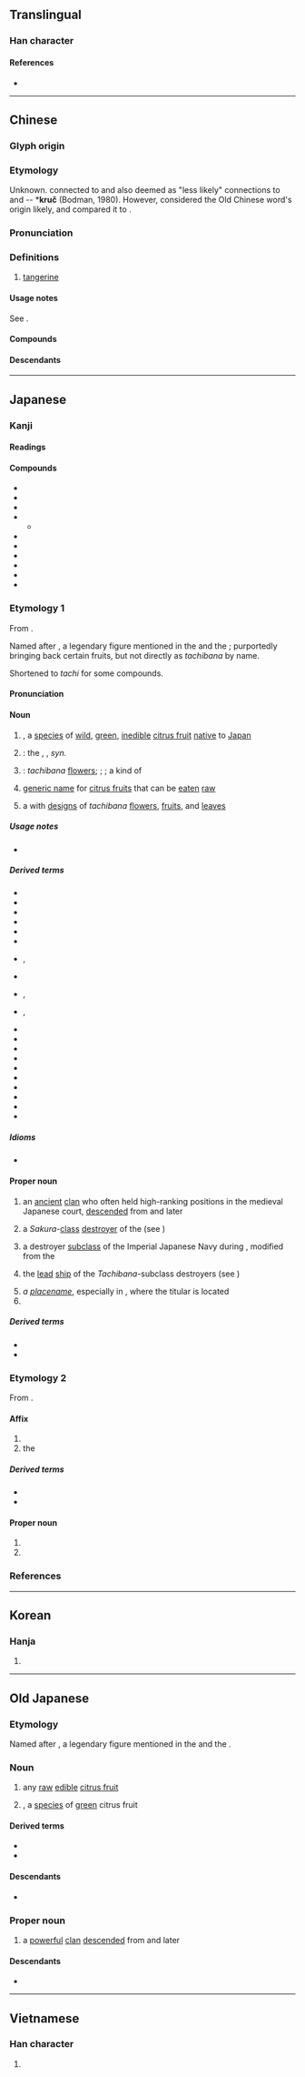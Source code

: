 {{also|桔}}
{{character info/new}}
==Translingual==

===Han character===
{{Han char|rn=75|rad=木|as=12|sn=16|four=47927|canj=DNHB|ids=⿰木矞}}

====References====
* {{Han ref|kx=0553.270|dkj=15551|dj=0942.100|hdz=21297.080|uh=6A58|ud=27224|bh=BEEF|bd=48879}}

----

==Chinese==
{{zh-forms|alt=桔}}

===Glyph origin===
{{Han etym}}

===Etymology===
Unknown. {{zh-ref|Schuessler (2007)}} connected {{och-l|橘|tr=kwit}} to {{cog|km|tr=kwic|t=[[tangerine]]}} and also deemed as "less likely" connections to {{m|km|ក្រូច||[[citrus]]}} and {{w|Bahnaric_languages#North_Bahnaric|Proto}}-{{w|Hre language|Hre}}-{{w|Sedanglanguage|Sedang}} *'''kruč''' (Bodman, 1980). However, {{zh-ref|Alves (2018)}} considered the Old Chinese word's {{w|Proto-Austroasiatic language|Austroasiatic}} origin likely, and compared it to {{cog|mkh-pro|*kruuc|*kruuc ~ kruəc}}.

===Pronunciation===
{{zh-pron
|m=jú
|m-s=
|c=gwat1
|c-t=
|g=
|h=pfs=kit
|j=
|mb=
|md=
|mn=qz,tw,xm:kiat/zz:kit
|mn_note=kiat/kit - vernacular (俗), 桔 is used in Taiwan
|mn-t=
|w=
|x=
|mc=y
|oc=y
|ma=
|cat=n
}}

===Definitions===
{{zh-hanzi}}

# [[tangerine]]

====Usage notes====
See {{zh-l|*桔}}.

====Compounds====
{{zh-der|橘柑|橘紅|橘黃|橘絡|橘子|千頭橘奴|南橘北枳|懷橘|柑橘|橘井|橘化為枳|橘奴|橘河|橘皮|橘酒|橘頌|橘餅|福橘|蜜橘|越橘|金橘}}

====Descendants====
{{CJKV||きつ}}

----

==Japanese==

===Kanji===
{{ja-kanji|grade=|rs=木12}}

====Readings====
{{ja-readings
|goon=きち
|kanon=きつ
|kun=たちばな-
}}

====Compounds====
{{der-top|Compounds}}
* {{ja-r|橘%皮|き%がわ|pos=[[peel]] of the ''tachibana'' fruit}}
* {{ja-r|橘中|きっちゅう}}
* {{ja-r|温州%橘|^うんしゅう%きつ|pos=''[[Citrus unshiu]]''}}
* {{ja-r|柑%橘|かんき%つ}}
** {{ja-r|柑橘%類|かんきつ%-るい|pos=[[citrus fruit]]s [[as a whole]]}}
* {{ja-r|月%橘|ゲッ%キツ|orange jessamine|pos=''[[Murraya paniculata]]''}}
* {{ja-r|香%橘|こう%きつ}}
* {{ja-r|四季%橘|シキ%キツ|[[calamondin]]|pos={{taxlink|Citrus × microcarpa|species|ver=180209}}}}
* {{ja-r|臭%橘|しゅう%きつ|pos={{vern|trifoliate orange}}}}
* {{ja-r|盧%橘|ろ%きつ}}
* {{ja-r|金橘|キンカン}}
{{der-bottom}}

===Etymology 1===
{{wp|lang=ja|タチバナ}}
{{wp|Citrus tachibana}}
{{ja-kanjitab|yomi=k|たちばな}}
From {{inh|ja|ojp|sort=たちはな|-}}.

Named after {{m|ja|田道間守|tr={{w|Tajimamori}}}}, a legendary figure mentioned in the ''{{w|Kojiki}}'' and the ''{{w|Nihon Shoki}}''; purportedly bringing back certain fruits, but not directly as ''tachibana'' by name.

Shortened to ''tachi'' for some compounds.

====Pronunciation====
{{ja-pron|y=k|たちばな|acc=2|acc_ref=DJR}}

====Noun====
{{ja-noun|たちばな|タチバナ}}

# {{taxlink|Citrus tachibana|species|ver=190215}}, a [[species]] of [[wild]], [[green]], [[inedible]] [[citrus fruit]] [[native]] to [[Japan]]
#: {{synonyms|ja|大和橘|tr=Yamato tachibana}}
#: {{hypernyms|ja|蜜柑|tr=mikan}}
# {{synonym of|ja|唐橘|tr=kara-tachibana}}: the {{vern|trifoliate orange}}, {{taxlink|Citrus trifoliata|species|ver=190215}}, ''syn.'' {{taxlink|Poncirus trifoliata|species}} 
# {{synonym of|ja|花橘|tr=hanatachibana}}: ''tachibana'' [[flower]]s; {{taxlink|Ardesia crenata|species|ver=190215}}; {{taxlink|Ardesia japonica|species|ver=190215}}; a kind of {{m|ja|襲の色目|tr=kasane no irome||[[color]] [[combination]] by [[layer#Verb|layering]] of [[garment]]s}}
# {{lb|ja|sort=たちはな|archaic}} [[generic name]] for [[citrus fruit]]s that can be [[eat]]en [[raw]]
# a {{m|ja|家紋|tr=kamon||[[family]] [[crest]]}} with [[design]]s of ''tachibana'' [[flower]]s, [[fruit]]s, and [[leaf|leaves]]

=====Usage notes=====
* {{U:ja:biology|タチバナ}}

=====Derived terms=====
{{der-top3}}
* {{ja-r|橘 を|たちばな を|pos=pillow word}}
* {{ja-r|橘 神道|^たちばな ^しんとう}}
* {{ja-r|橘%寺|^たちばな%-でら}}
* {{ja-r|橘%鳥|たちばな%どり|lesser cuckoo}}
* {{ja-r|橘%擬|タチバナ%モドキ|pos={{taxlink|Pyracantha angustifolia|species|ver=190215}}}}
* {{ja-r|橘%屋|^たちばな%-や}}
* {{ja-r|橘%焼|たちばな%-やき|rom=-}}, {{ja-r|橘%焼き|たちばな%-やき}}
* {{ja-r|橘%湾|^たちばな%-わん}}
* {{ja-r|右近 の 橘|^うこん の ^たちばな}}, {{ja-r|御%階 の 橘|^み%はし の ^たちばな}}
* {{ja-r|弟橘%媛|^おとたちばな%-ひめ}}, {{ja-r|橘%媛|^たちばな%-ひめ}}
* {{ja-r|枸橘|カラタチ|{{w|trifoliate orange}}|pos={{taxlink|Citrus trifoliata|species|ver=190215}}}}
* {{ja-r|唐%橘|カラ%-タチバナ}}
* {{ja-r|草%橘|クサ%-タチバナ}}
* {{ja-r|御%前 橘|^ゴ%ゼン タチバナ}}
* {{ja-r|酢%橘|ス%ダチ|[[sudachi]]|pos={{taxlink|Citrus sudachi|species|ver=190215}}}}
* {{ja-r|大明%橘|^タイミン%-タチバナ|{{taxlink|Myrsine neriifolia|species|ver=190215}}}}
* {{ja-r|花%橘|はな%たちばな}}
* {{ja-r|姫%橘|ひめ%-たちばな}}
* {{ja-r|山%橘|やま%-たちばな}}
* {{ja-r|大和 橘|^やまと たちばな}}
{{der-bottom}}

=====Idioms=====
* {{ja-r|江南 の 橘 江%北 の 枳 と なる|^こうなん の たちばな ^こう%ほく の からたち と なる}}

====Proper noun====
{{wp|lang=ja|橘氏}}
{{wp|Tachibana clan (kuge)}}
{{ja-pos|proper|たちばな}}

# {{short for|ja|橘氏|tr=Tachibana-uji|dot=:}} an [[ancient]] [[clan]] who often held high-ranking positions in the medieval Japanese court, [[descend]]ed from {{w|Agata no Inukai no Michiyo}} and later {{w|Tachibana no Moroe}}
# {{lb|ja|sort=たちはな|historical}} a ''Sakura''-[[class]] [[destroyer]] of the {{w|Imperial Japanese Navy}} (see {{pedialite|Japanese destroyer Tachibana (1912)}})
#: {{hyper|ja|桜|tr=Sakura}}
# {{lb|ja|historical}} a destroyer [[subclass]] of the Imperial Japanese Navy during {{w|World War II}}, modified from the ''{{ll|ja|松|Matsu}}''{{w|Matsu-class destroyer|-class destroyers}}
# {{lb|ja|historical}} the [[lead]] [[ship]] of the ''Tachibana''-subclass destroyers (see {{pedialite|Japanese destroyer Tachibana (1944)}})
# ''a [[placename]]'', especially in {{w|Takaichi District, Nara|Takaichi District}}, {{w|Nara Prefecture}} where the titular {{m|ja|菩提寺|tr={{w|bodaiji}}}} is located
# {{surname|ja|sort=たちはな|A=a|nodot=1}}

=====Derived terms=====
* {{ja-r|橘 神道|^たちばな ^しんとう}}
* {{ja-r|橘%寺|^たちばな%-でら}}

===Etymology 2===
{{ja-kanjitab|yomi=kanon|きつ}}

From {{der|ja|ltc|sort=きつ|-}} {{ltc-l|橘}}.

====Affix====
{{ja-pos|affix|きつ}}

# {{taxlink|Citrus tachibana|species|ver=190215}}
# the {{w|Tachibana clan (kuge)|Tachibana clan}}

=====Derived terms=====
* {{ja-r|橘家 神道|^きっけ ^しんとう}}
* {{ja-r|源平藤橘|^げんぺいとうきつ|pos=the four major clans in the {{w|Nara period}}: [[Minamoto]], [[Taira]], [[Fujiwara]] and [[Tachibana]]}}

====Proper noun====
{{ja-pos|proper|きつ}}

# {{given name|ja|female|A=a|sort=きつ}}
# {{surname|ja|A=a|sort=きつ}}

===References===
<references/>

{{top|ja|Citrus subfamily plants|Japan|sort=たちはな}}

----

==Korean==

===Hanja===
{{ko-hanja|hangeul=귤|eumhun=|rv=gyul|mr=kyul|y=kyul}}

# {{rfdef|ko|sort=木12}}

----

==Old Japanese==

===Etymology===
Named after {{m|ojp|田道間守|tr={{w|Tajimamori|Tadimamo<sub>1</sub>ri}}}}, a legendary figure mentioned in the ''{{w|Kojiki}}'' and the ''{{w|Nihon Shoki}}''.

===Noun===
{{head|ojp|noun|tr=tatibana|kana|たちばな|sort=たちばな}}

# any [[raw]] [[edible]] [[citrus fruit]]
# {{taxlink|Citrus tachibana|species|ver=190215}}, a [[species]] of [[green]] citrus fruit

====Derived terms====
* {{m|ojp|橘を|tr=tatibana wo|pos=[[pillow word]]}}
* {{m|ja|弟橘媛|tr=Oto<sub>2</sub>tatibana-pi<sub>1</sub>me<sub>1</sub>}}

====Descendants====
* {{desc|ja|橘|tr=tachibana}}

===Proper noun===
{{head|ojp|proper noun|tr=Tatibana|kana|たちばな|sort=たちばな}}

# a [[powerful]] [[clan]] [[descend]]ed from {{w|Agata no Inukai no Michiyo}} and later {{w|Tachibana no Moroe}}

====Descendants====
* {{desc|ja|橘|tr=Tachibana}}

----

==Vietnamese==

===Han character===
{{vi-hantu|[[quất]], [[quít]], [[quầng]], [[quắt]]|rs=木12}}

# {{rfdef|vi|sort=木12}}